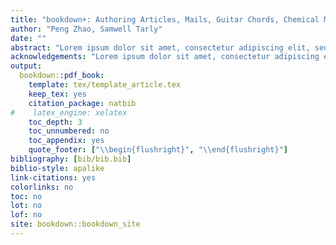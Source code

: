 ```yaml
--- 
title: "bookdown+: Authoring Articles, Mails, Guitar Chords, Chemical Molecular Formulae and Equations with R bookdown"
author: "Peng Zhao, Samwell Tarly"
date: ""
abstract: "Lorem ipsum dolor sit amet, consectetur adipiscing elit, sed do eiusmod tempor incididunt ut labore et dolore magna aliqua. Ut enim ad minim veniam, quis nostrud exercitation ullamco laboris nisi ut aliquip ex ea commodo consequat. Duis aute irure dolor in reprehenderit in voluptate velit esse cillum dolore eu fugiat nulla pariatur. Excepteur sint occaecat cupidatat non proident, sunt in culpa qui officia deserunt mollit anim id est laborum"
acknowledgements: "Lorem ipsum dolor sit amet, consectetur adipiscing elit, sed do eiusmod tempor incididunt ut labore et dolore magna aliqua."
output:
  bookdown::pdf_book:
    template: tex/template_article.tex
    keep_tex: yes
    citation_package: natbib
#    latex_engine: xelatex
    toc_depth: 3
    toc_unnumbered: no
    toc_appendix: yes
    quote_footer: ["\\begin{flushright}", "\\end{flushright}"]
bibliography: [bib/bib.bib]
biblio-style: apalike
link-citations: yes
colorlinks: no  
toc: no
lot: no
lof: no
site: bookdown::bookdown_site
---
```

